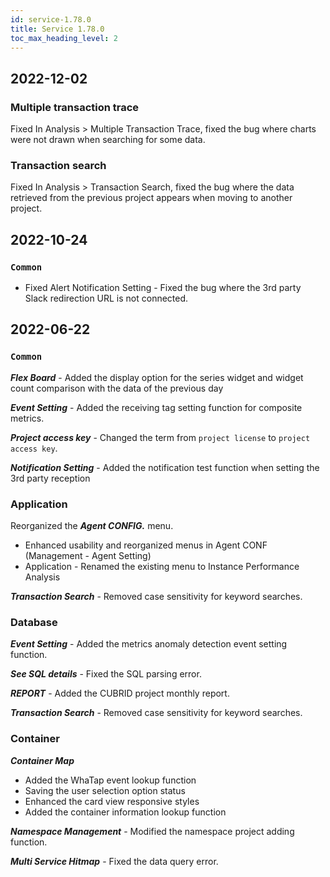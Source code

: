 ```yaml
---
id: service-1.78.0
title: Service 1.78.0
toc_max_heading_level: 2
---
```



## 2022-12-02

### Multiple transaction trace

<Status>Fixed</Status> In <UI>Analysis</UI> > <UI>Multiple Transaction Trace</UI>, fixed the bug where charts were not drawn when searching for some data.

### Transaction search

<Status>Fixed</Status> In <UI>Analysis</UI> > <UI>Transaction Search</UI>, fixed the bug where the data retrieved from the previous project appears when moving to another project.

## 2022-10-24

### `Common`

-   <Status>Fixed</Status> Alert Notification Setting - Fixed the bug where the 3rd party Slack redirection URL is not connected.

## 2022-06-22

### `Common`

**_Flex Board_** - Added the display option for the series widget and widget count comparison with the data of the previous day

**_Event Setting_** - Added the receiving tag setting function for composite metrics.

**_Project access key_** - Changed the term from `project license` to `project access key`.

**_Notification Setting_** - Added the notification test function when setting the 3rd party reception

### Application

Reorganized the **_Agent CONFIG._** menu.

-   Enhanced usability and reorganized menus in Agent CONF (Management - Agent Setting)
-   Application - Renamed the existing menu to Instance Performance Analysis

**_Transaction Search_** - Removed case sensitivity for keyword searches.

### Database

**_Event Setting_** - Added the metrics anomaly detection event setting function. 

**_See SQL details_** - Fixed the SQL parsing error.

**_REPORT_** - Added the CUBRID project monthly report.

**_Transaction Search_** - Removed case sensitivity for keyword searches.

### Container

**_Container Map_**

-   Added the WhaTap event lookup function 
-   Saving the user selection option status
-   Enhanced the card view responsive styles
-   Added the container information lookup function

**_Namespace Management_** - Modified the namespace project adding function.

**_Multi Service Hitmap_** - Fixed the data query error.
